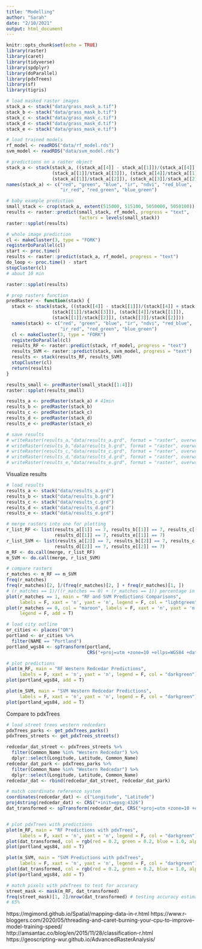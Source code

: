 ```yaml
---
title: "Modelling"
author: "Sarah"
date: "2/10/2021"
output: html_document
---
```


```r
knitr::opts_chunk$set(echo = TRUE)
library(raster)
library(caret)
library(tidyverse)
library(spdplyr)
library(doParallel)
library(pdxTrees)
library(sf)
library(tigris)
```

```r
# load masked raster images
stack_a <- stack("data/grass_mask_a.tif")
stack_b <- stack("data/grass_mask_b.tif")
stack_c <- stack("data/grass_mask_c.tif")
stack_d <- stack("data/grass_mask_d.tif")
stack_e <- stack("data/grass_mask_e.tif")

# load trained models
rf_model <- readRDS("data/rf_model.rds")
svm_model <- readRDS("data/svm_model.rds")
```


```r
# predictions on a raster object
stack_a <- stack(stack_a, ((stack_a[[4]] - stack_a[[1]])/(stack_a[[4]] + stack_a[[1]])),
                 (stack_a[[1]]/stack_a[[3]]), (stack_a[[4]]/stack_a[[1]]),
                 (stack_a[[1]]/stack_a[[2]]), (stack_a[[3]]/stack_a[[2]]))
names(stack_a) <- c("red", "green", "blue", "ir", "ndvi", "red_blue", 
                    "ir_red", "red_green", "blue_green")

# baby example prediction
small_stack <- crop(stack_a, extent(515000, 515100, 5050000, 5050100))
results <- raster::predict(small_stack, rf_model, progress = "text", 
                           factors = levels(small_stack))
raster::spplot(results)

# whole image prediction
cl <- makeCluster(3, type = "FORK")  
registerDoParallel(cl)  
start <- proc.time()
results <- raster::predict(stack_a, rf_model, progress = "text")
do_loop <- proc.time() - start
stopCluster(cl)
# about 10 min

raster::spplot(results)
```

```r
# prep rasters function
predRaster <- function(stack) {
  stack <- stack(stack, ((stack[[4]] - stack[[1]])/(stack[[4]] + stack[[1]])),
                 (stack[[1]]/stack[[3]]), (stack[[4]]/stack[[1]]),
                 (stack[[1]]/stack[[2]]), (stack[[3]]/stack[[2]]))
  names(stack) <- c("red", "green", "blue", "ir", "ndvi", "red_blue", 
                    "ir_red", "red_green", "blue_green")
  cl <- makeCluster(3, type = "FORK")  
  registerDoParallel(cl)  
  results_RF <- raster::predict(stack, rf_model, progress = "text")
  results_SVM <- raster::predict(stack, svm_model, progress = "text")
  results <- stack(results_RF, results_SVM)
  stopCluster(cl)
  return(results)
}

results_small <- predRaster(small_stack[[1:4]])
raster::spplot(results_small)

results_a <- predRaster(stack_a) # 41min
results_b <- predRaster(stack_b)
results_c <- predRaster(stack_c)
results_d <- predRaster(stack_d)
results_e <- predRaster(stack_e)

# save results
# writeRaster(results_a,"data/results_a.grd", format = "raster", overwrite = T)
# writeRaster(results_b,"data/results_b.grd", format = "raster", overwrite = T)
# writeRaster(results_c,"data/results_c.grd", format = "raster", overwrite = T)
# writeRaster(results_d,"data/results_d.grd", format = "raster", overwrite = T)
# writeRaster(results_e,"data/results_e.grd", format = "raster", overwrite = T)
```

Visualize results
```r
# load results
results_a <- stack("data/results_a.grd")
results_b <- stack("data/results_b.grd")
results_c <- stack("data/results_c.grd")
results_d <- stack("data/results_d.grd")
results_e <- stack("data/results_e.grd")

# merge rasters into one for plotting
r_list_RF <- list(results_a[[1]] == 7, results_b[[1]] == 7, results_c[[1]] == 7,
                  results_d[[1]] == 7, results_e[[1]] == 7)
r_list_SVM <- list(results_a[[2]] == 7, results_b[[2]] == 7, results_c[[2]] == 7,
                  results_d[[2]] == 7, results_e[[2]] == 7)
m_RF <- do.call(merge, r_list_RF)
m_SVM <- do.call(merge, r_list_SVM)

# compare rasters
r_matches <- m_RF == m_SVM
freq(r_matches)
freq(r_matches)[2, ]/(freq(r_matches)[2, ] + freq(r_matches)[1, ])
# (r_matches == 1)/((r_matches == 0) + (r_matches == 1)) percentage in common: 85%
plot(r_matches == 1, main = "RF and SVM Predictions Comparisons",
     labels = F, xaxt = 'n', yaxt = 'n', legend = F, col = "lightgreen")
plot(r_matches == 0, col = "maroon", labels = F, xaxt = 'n', yaxt = 'n',
     legend = F, add = T)

# load city outline
or_cities <- places("OR")
portland <- or_cities %>%
  filter(NAME == "Portland")
portland_wgs84 <- spTransform(portland, 
                              CRS("+proj=utm +zone=10 +ellps=WGS84 +datum=WGS84 +units=m +no_defs"))

# plot predictions
plot(m_RF, main = "RF Western Redcedar Predictions", 
     labels = F, xaxt = 'n', yaxt = 'n', legend = F, col = "darkgreen")
plot(portland_wgs84, add = T)

plot(m_SVM, main = "SVM Western Redcedar Predictions", 
     labels = F, xaxt = 'n', yaxt = 'n', legend = F, col = "darkgreen")
plot(portland_wgs84, add = T)
```

Compare to pdxTrees
```r
# load street trees western redcedars
pdxTrees_parks <- get_pdxTrees_parks()
pdxTrees_streets <- get_pdxTrees_streets()

redcedar_dat_street <- pdxTrees_streets %>%
  filter(Common_Name %in% "Western Redcedar") %>%
  dplyr::select(Longitude, Latitude, Common_Name)
redcedar_dat_park <- pdxTrees_parks %>%
  filter(Common_Name %in% "Western Redcedar") %>%
  dplyr::select(Longitude, Latitude, Common_Name)
redcedar_dat <- rbind(redcedar_dat_street, redcedar_dat_park)

# match coordinate reference system
coordinates(redcedar_dat) <- c("Longitude", "Latitude")
proj4string(redcedar_dat) <- CRS("+init=epsg:4326")
dat_transformed <- spTransform(redcedar_dat, CRS("+proj=utm +zone=10 +ellps=WGS84 +datum=WGS84 +units=m +no_defs"))


# plot pdxTrees with predictions
plot(m_RF, main = "RF Predictions with pdxTrees", 
     labels = F, xaxt = 'n', yaxt = 'n', legend = F, col = "darkgreen")
plot(dat_transformed, col = rgb(red = 0.2, green = 0.2, blue = 1.0, alpha = 0.2), cex = .2, add = T)
plot(portland_wgs84, add = T)

plot(m_SVM, main = "SVM Predictions with pdxTrees", 
     labels = F, xaxt = 'n', yaxt = 'n', legend = F, col = "darkgreen")
plot(dat_transformed, col = rgb(red = 0.2, green = 0.2, blue = 1.0, alpha = 0.2), cex = .2, add = T)
plot(portland_wgs84, add = T)

# match pixels with pdxTrees to test for accuracy
street_mask <- mask(m_RF, dat_transformed)
freq(street_mask)[1, 2]/nrow(dat_transformed) # testing accuracy estimates for Western redcedars
# 65%
```

https://mgimond.github.io/Spatial/mapping-data-in-r.html
https://www.r-bloggers.com/2020/05/threading-and-caret-burning-your-cpu-to-improve-model-training-speed/
http://amsantac.co/blog/en/2015/11/28/classification-r.html
https://geoscripting-wur.github.io/AdvancedRasterAnalysis/